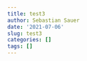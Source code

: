 ```yaml
---
title: test3
author: Sebastian Sauer
date: '2021-07-06'
slug: test3
categories: []
tags: []
---
```

